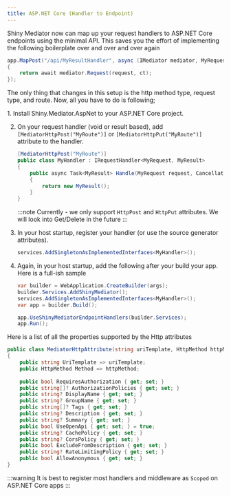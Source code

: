 ```yaml
---
title: ASP.NET Core (Handler to Endpoint)
---
```


<NugetBadge name="Shiny.Mediator.AspNet" label="Shiny.Mediator.AspNet" />

Shiny Mediator now can map up your request handlers to ASP.NET Core endpoints using the minimal API.  This
saves you the effort of implementing the following boilerplate over and over and over again

```csharp
app.MapPost("/api/MyResultHandler", async (IMediator mediator, MyRequest request, CancellationToken ct) =>
{
    return await mediator.Request(request, ct);
});
```

The only thing that changes in this setup is the http method type, request type, and route.  Now, all you have to do is 
following;

<Steps>
1. Install Shiny.Mediator.AspNet <NugetBadge name="Shiny.Mediator.AspNet" label="Shiny.Mediator.AspNet" /> to your ASP.NET Core project.

2. On your request handler (void or result based), add `[MediatorHttpPost("MyRoute")]` or `[MediatorHttpPut("MyRoute")]` attribute to the handler.

   ```csharp
   [MediatorHttpPost("MyRoute")]
   public class MyHandler : IRequestHandler<MyRequest, MyResult>
   {
       public async Task<MyResult> Handle(MyRequest request, CancellationToken ct)
       {
           return new MyResult();
       }
   }
   ```

   :::note
   Currently - we only support `HttpPost` and `HttpPut` attributes.  We will look into Get/Delete in the future
   :::

3. In your host startup, register your handler (or use the source generator attributes).

   ```csharp
   services.AddSingletonAsImplementedInterfaces<MyHandler>();
   ```

4. Again, in your host startup, add the following after your build your app.  Here is a full-ish sample

   ```csharp
   var builder = WebApplication.CreateBuilder(args);
   builder.Services.AddShinyMediator();
   services.AddSingletonAsImplementedInterfaces<MyHandler>();
   var app = builder.Build();
   
   app.UseShinyMediatorEndpointHandlers(builder.Services);
   app.Run();
   ```

</Steps>

Here is a list of all the properties supported by the Http attributes

```csharp
public class MediatorHttpAttribute(string uriTemplate, HttpMethod httpMethod) : Attribute
{
    public string UriTemplate => uriTemplate;
    public HttpMethod Method => httpMethod;
    
    public bool RequiresAuthorization { get; set; }
    public string[]? AuthorizationPolicies { get; set; }
    public string? DisplayName { get; set; }
    public string? GroupName { get; set; }
    public string[]? Tags { get; set; }
    public string? Description { get; set; }
    public string? Summary { get; set; }
    public bool UseOpenApi { get; set; } = true;
    public string? CachePolicy { get; set; }
    public string? CorsPolicy { get; set; }
    public bool ExcludeFromDescription { get; set; }
    public string? RateLimitingPolicy { get; set; }
    public bool AllowAnonymous { get; set; }
}
```

:::warning
It is best to register most handlers and middleware as `Scoped` on ASP.NET Core apps
:::
